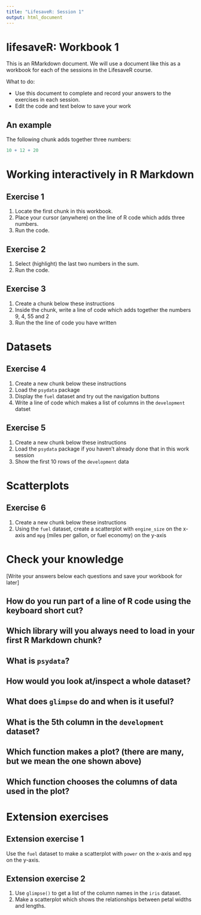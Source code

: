```yaml
---
title: "LifesaveR: Session 1"
output: html_document
---
```


# lifesaveR: Workbook 1

This is an RMarkdown document. We will use a document like this as a workbook for 
each of the sessions in the LifesaveR course.

What to do: 

- Use this document to complete and record your answers to the exercises in each session.
- Edit the code and text below to save your work

## An example

The following chunk adds together three numbers:

```r
10 + 12 + 20
```

# Working interactively in R Markdown {#interactive}

## Exercise 1

1. Locate the first chunk in this workbook.
1. Place your cursor (anywhere) on the line of R code which adds three numbers.
1. Run the code.

## Exercise 2

1. Select (highlight) the last two numbers in the sum.
1. Run the code.

## Exercise 3

1. Create a chunk below these instructions
1. Inside the chunk, write a line of code which adds together the numbers 9, 4, 55 and 2
1. Run the the line of code you have written

# Datasets

## Exercise 4

1. Create a new chunk below these instructions
1. Load the `psydata` package
1. Display the `fuel` dataset and try out the navigation buttons
1. Write a line of code which makes a list of columns in the `development` datset

## Exercise 5

1. Create a new chunk below these instructions
1. Load the `psydata` package if you haven't already done that in this work session
1. Show the first 10 rows of the `development` data 

# Scatterplots

## Exercise 6

1. Create a new chunk below these instructions
1. Using the `fuel` dataset, create a scatterplot  with `engine_size` on the x-axis and `mpg` (miles per gallon, or fuel economy) on the y-axis

# Check your knowledge

[Write your answers below each questions and save your workbook for later]

## How do you run part of a line of R code using the keyboard short cut?

## Which library will you always need to load in your first R Markdown chunk?

## What is `psydata`?

## How would you look at/inspect a whole dataset?

## What does `glimpse` do and when is it useful?

## What is the 5th column in the `development` dataset?

## Which function makes a plot?  (there are many, but we mean the one shown above)

## Which function chooses the columns of data used in the plot?

# Extension exercises

## Extension exercise 1

Use the `fuel` dataset to make a scatterplot with `power` on the x-axis and `mpg` on the y-axis.

## Extension exercise 2

1. Use `glimpse()` to get a list of the column names in the `iris` dataset.
1. Make a scatterplot which shows the relationships between petal widths and lengths.